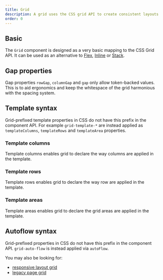 ```yaml
---
title: Grid
description: A grid uses the CSS grid API to create consistent layouts.
order: 0
---
```




<CodeDocsHeader
  name="@atlaskit/primitives"
  repository="https://bitbucket.org/atlassian/atlassian-frontend-mirror"
  directoryName="primitives"
/>

## Basic

The `Grid` component is designed as a very basic mapping to the CSS Grid API.
It can be used as an alternative to [Flex](/components/primitives/flex), [Inline](/components/primitives/inline) or [Stack](/components/primitives/stack).

<Example Component={GridBasic} packageName="@atlaskit/primitives/grid" />

## Gap properties

Gap properties `rowGap`, `columnGap` and `gap` only allow token-backed values. This is to aid ergonomics and keep the whitespace of the grid harmonious with the spacing system.

<Example Component={GridGap} packageName="@atlaskit/primitives/grid" />

## Template syntax

Grid-prefixed template properties in CSS do not have this prefix in the component API.
For example `grid-template-*` are instead applied as `templateColumns`, `templateRows` and `templateArea` properties.

### Template columns

Template columns enables grid to declare the way columns are applied in the template.

<Example Component={GridTemplate} packageName="@atlaskit/primitives/grid" />

### Template rows

Template rows enables grid to declare the way row are applied in the template.

<Example Component={GridTemplateRow} packageName="@atlaskit/primitives/grid" />

### Template areas

Template areas enables grid to declare the grid areas are applied in the template.

<Example Component={GridTemplateArea} packageName="@atlaskit/primitives/grid" />

## Autoflow syntax

Grid-prefixed properties in CSS do not have this prefix in the component API. `grid-auto-flow` is instead applied via `autoFlow`.

<Example Component={GridAutoFlow} packageName="@atlaskit/primitives/grid" />

You may also be looking for:

- [responsive layout grid](/components/grid)
- [legacy page grid](/components/page/grid)
